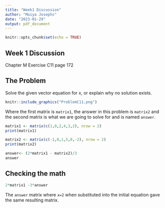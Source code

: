 ```yaml
---
title: "Week1 Discussion"
author: "Moiya Josephs"
date: "2023-01-29"
output: pdf_document
---
```


```r
knitr::opts_chunk$set(echo = TRUE)
```

## Week 1 Discussion

Chapter M Exercise C11 page 172

## The Problem
Solve the given vector equation for x, or explain why no solution exists.

```r
knitr::include_graphics("ProblemC11.png")
```

Where the first matrix is `matrix1`, the answer in this problem is `matrix2` and the second matrix is what we are going to solve for and is named `answer`.

```r
matrix1 <- matrix(c(1,0,2,4,3,2), nrow = 2)
print(matrix1)

matrix2 <- matrix(c(-1,0,1,5,0,-2), nrow = 2)
print(matrix2)

answer<- (2*matrix1 - matrix2)/3
answer

```

## Checking the math
```r
2*matrix1 -3*answer
```
The `answer` matrix where `x=2` when substituted into the initial equation gave the same resulting matrix.
